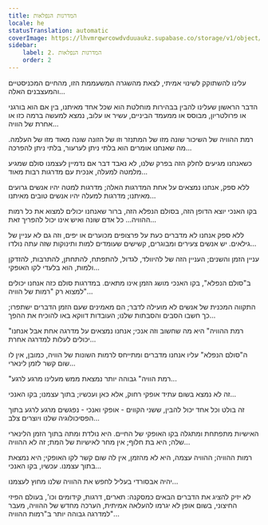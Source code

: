 ```yaml
---
title: המדרגות הנפלאות
locale: he
statusTranslation: automatic
coverImage: https://lhvmrqwrcowdvduuaukz.supabase.co/storage/v1/object/public/strapi-uploads/small_cover-tratado-de-psicologia-revolucionaria.webp-5e15e1cec4e0ebebcde5d7fc7565d8fd.webp
sidebar:
    label: 2. המדרגות הנפלאות
    order: 2
---
```

עלינו להשתוקק לשינוי אמיתי, לצאת מהשגרה המשעממת הזו, מהחיים המכניסטיים והמעצבנים האלה...

הדבר הראשון שעלינו להבין בבהירות מוחלטת הוא שכל אחד מאיתנו, בין אם הוא בורגני או פרולטריון, מבוסס או ממעמד הביניים, עשיר או עלוב, נמצא למעשה ברמה כזו או אחרת של הוויה...

רמת ההוויה של השיכור שונה מזו של המתנזר וזו של הזונה שונה מאוד מזו של העלמה. מה שאנחנו אומרים הוא בלתי ניתן לערעור, בלתי ניתן להפרכה...

כשאנחנו מגיעים לחלק הזה בפרק שלנו, לא נאבד דבר אם נדמיין לעצמנו סולם שמגיע מלמטה למעלה, אנכית עם מדרגות רבות מאוד...

ללא ספק, אנחנו נמצאים על אחת המדרגות האלה; מדרגות למטה יהיו אנשים גרועים מאיתנו; מדרגות למעלה יהיו אנשים טובים מאיתנו...

בקו האנכי יוצא הדופן הזה, בסולם הנפלא הזה, ברור שאנחנו יכולים למצוא את כל רמות ההוויה... כל אדם שונה ואיש אינו יכול להפריך זאת...

ללא ספק אנחנו לא מדברים כעת על פרצופים מכוערים או יפים, וזה גם לא עניין של גילאים. יש אנשים צעירים ומבוגרים, קשישים שעומדים למות ותינוקות שזה עתה נולדו...

עניין הזמן והשנים; העניין הזה של להיוולד, לגדול, להתפתח, להתחתן, להתרבות, להזדקן ולמות, הוא בלעדי לקו האופקי...

ב"סולם הנפלא", בקו האנכי מושג הזמן אינו מתאים. במדרגות סולם כזה אנחנו יכולים למצוא רק "רמות של הוויה"...

התקווה המכנית של אנשים לא מועילה לדבר; הם מאמינים שעם הזמן הדברים ישתפרו; כך חשבו הסבים והסבתות שלנו; העובדות דווקא באו להוכיח את ההפך...

"רמת ההוויה" היא מה שחשוב וזה אנכי; אנחנו נמצאים על מדרגה אחת אבל אנחנו יכולים לעלות למדרגה אחרת...

ה"סולם הנפלא" עליו אנחנו מדברים ומתייחס לרמות השונות של הוויה, כמובן, אין לו שום קשר לזמן לינארי...

"רמת הוויה" גבוהה יותר נמצאת ממש מעלינו מרגע לרגע...

זה לא נמצא בשום עתיד אופקי רחוק, אלא כאן ועכשיו; בתוך עצמנו; בקו האנכי...

זה בולט וכל אחד יכול להבין, ששני הקווים - אופקי ואנכי - נפגשים מרגע לרגע בתוך הפסיכולוגיה שלנו ויוצרים צלב...

האישיות מתפתחת ומתגלה בקו האופקי של החיים. היא נולדת ומתה בתוך הזמן הלינארי שלה; היא בת חלוף; אין מחר לאישיות של המת; זה לא ההוויה...

רמות ההוויה; ההוויה עצמה, היא לא מהזמן, אין לה שום קשר לקו האופקי; היא נמצאת בתוך עצמנו. עכשיו, בקו האנכי...

יהיה אבסורדי בעליל לחפש את ההוויה שלנו מחוץ לעצמנו...

לא יזיק להציג את הדברים הבאים כמסקנה: תארים, דרגות, קידומים וכו', בעולם הפיזי החיצוני, בשום אופן לא יגרמו להעלאה אמיתית, הערכה מחדש של ההוויה, מעבר למדרגה גבוהה יותר ב"רמות ההוויה"...

